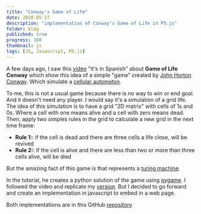 ```yaml
---
title: "Conway's Game of Life"
date: 2020-05-27
description: "implementation of Conway's Game of Life in P5.js"
folder: blog
published: true
progress: 100
thumbnail: js
tags: [JS, Javascript, P5.js]
---
```



A few days ago, I saw this [video](https://www.youtube.com/watch?v=qPtKv9fSHZY)
"it's in Spanish" about **Game of Life Conway** which show this idea of a simple
"game" created by [John Horton Conway](https://en.wikipedia.org/wiki/John_Horton_Conway).
Which simulate a [cellular automaton](https://en.wikipedia.org/wiki/Cellular_automaton).

To me, this is not a usual game because there is no way to win or end goal.
And it doesn't need any player.
I would say it's a simulation of a grid life.
The idea of this simulation is to have a grid "2D matrix" with cells of
1s and 0s. Where a cell with one means alive and a cell with zero means
dead. Then, apply two simples rules in the grid to calculate a
new grid in the next time frame:

- **Rule 1:**: if the cell is dead and there are three cells a life close, will be revived
- **Rule 2:**: if the cell is alive and there are less than two or more than three cells alive, will be died

But the amazing fact of this game is that represents a [turing machine](https://en.wikipedia.org/wiki/Turing_machine).

In the tutorial, he creates a python solution of the game using [pygame](https://www.pygame.org). I followed the video and replicate my [version](https://github.com/jadry92/conway-s-game-of-the-life). But I decided to go forward and create an implementation in javascript to embed in a web page.

<Sketch />

Both implementations are in this GitHub [repository](https://github.com/jadry92/conway-s-game-of-the-life)
